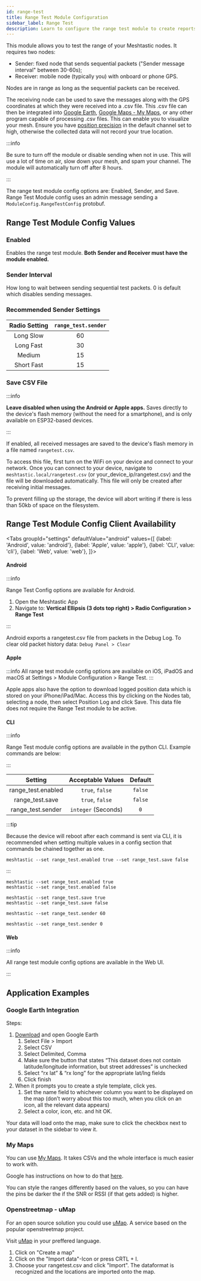 ```yaml
---
id: range-test
title: Range Test Module Configuration
sidebar_label: Range Test
description: Learn to configure the range test module to create reports, maps, and more.
---
```



This module allows you to test the range of your Meshtastic nodes. It requires two nodes:

- Sender: fixed node that sends sequential packets ("Sender message interval" between 30-60s);
- Receiver: mobile node (typically you) with onboard or phone GPS.

Nodes are in range as long as the sequential packets can be received.

The receiving node can be used to save the messages along with the GPS coordinates at which they were received into a .csv file. This .csv file can then be integrated into [Google Earth](https://earth.google.com), [Google Maps - My Maps](https://mymaps.google.com), or any other program capable of processing .csv files. This can enable you to visualize your mesh. Ensure you have [position precision](https://meshtastic.org/docs/configuration/radio/channels/#position-precision) in the default channel set to high, otherwise the collected data will not record your true location.

:::info

Be sure to turn off the module or disable sending when not in use. This will use a lot of time on air, slow down your mesh, and spam your channel. The module will automatically turn off after 8 hours.

:::

The range test module config options are: Enabled, Sender, and Save. Range Test Module config uses an admin message sending a `ModuleConfig.RangeTestConfig` protobuf.

## Range Test Module Config Values

### Enabled

Enables the range test module. **Both Sender and Receiver must have the module enabled.**

### Sender Interval

How long to wait between sending sequential test packets. 0 is default which disables sending messages.

### Recommended Sender Settings

| Radio Setting | `range_test.sender` |
| :-----------: | :-----------------: |
|   Long Slow   |         60          |
|   Long Fast   |         30          |
|    Medium     |         15          |
|  Short Fast   |         15          |

### Save CSV File

:::info

**Leave disabled when using the Android or Apple apps.** Saves directly to the device's flash memory (without the need for a smartphone), and is only available on ESP32-based devices.

:::

If enabled, all received messages are saved to the device's flash memory in a file named `rangetest.csv`.

To access this file, first turn on the WiFi on your device and connect to your network. Once you can connect to your device, navigate to `meshtastic.local/rangetest.csv` (or your_device_ip/rangetest.csv) and the file will be downloaded automatically. This file will only be created after receiving initial messages.

To prevent filling up the storage, the device will abort writing if there is less than 50kb of space on the filesystem.

## Range Test Module Config Client Availability

<Tabs
groupId="settings"
defaultValue="android"
values={[
{label: 'Android', value: 'android'},
{label: 'Apple', value: 'apple'},
{label: 'CLI', value: 'cli'},
{label: 'Web', value: 'web'},
]}>
<TabItem value="android">

#### Android

:::info

Range Test Config options are available for Android.

1. Open the Meshtastic App
2. Navigate to: **Vertical Ellipsis (3 dots top right) > Radio Configuration > Range Test**

:::

Android exports a rangetest.csv file from packets in the Debug Log. To clear old packet history data: `Debug Panel > Clear`

</TabItem>
<TabItem value="apple">

#### Apple

:::info
All range test module config options are available on iOS, iPadOS and macOS at Settings > Module Configuration > Range Test.
:::

Apple apps also have the option to download logged position data which is stored on your iPhone/iPad/Mac.  Access this by clicking on the Nodes tab, selecting a node, then select Position Log and click Save.  This data file does not require the Range Test module to be active.

</TabItem>
<TabItem value="cli">

#### CLI

:::info

Range Test module config options are available in the python CLI. Example commands are below:

:::

|      Setting       |  Acceptable Values  | Default |
| :----------------: | :-----------------: | :-----: |
| range_test.enabled |   `true`, `false`   | `false` |
|  range_test.save   |   `true`, `false`   | `false` |
| range_test.sender  | `integer` (Seconds) |   `0`   |

:::tip

Because the device will reboot after each command is sent via CLI, it is recommended when setting multiple values in a config section that commands be chained together as one.

```shell title="Example:"
meshtastic --set range_test.enabled true --set range_test.save false
```

:::

```shell title="Enable / Disable the range test"
meshtastic --set range_test.enabled true
meshtastic --set range_test.enabled false
```

```shell title="Enable / Disable range test save"
meshtastic --set range_test.save true
meshtastic --set range_test.save false
```

```shell title="Enable range test sender (send every 60 seconds)"
meshtastic --set range_test.sender 60
```

```shell title="Disable range test sender"
meshtastic --set range_test.sender 0
```

</TabItem>
<TabItem value="web">

#### Web

:::info

All range test module config options are available in the Web UI.

:::

</TabItem>
</Tabs>


## Application Examples

### Google Earth Integration

Steps:

1. [Download](https://www.google.com/earth/versions/#download-pro) and open Google Earth
   1. Select File > Import
   2. Select CSV
   3. Select Delimited, Comma
   4. Make sure the button that states “This dataset does not contain latitude/longitude information, but street addresses” is unchecked
   5. Select “rx lat” & “rx long” for the appropriate lat/lng fields
   6. Click finish
2. When it prompts you to create a style template, click yes.
   1. Set the name field to whichever column you want to be displayed on the map (don’t worry about this too much, when you click on an icon, all the relevant data appears)
   2. Select a color, icon, etc. and hit OK.

Your data will load onto the map, make sure to click the checkbox next to your dataset in the sidebar to view it.

### My Maps

You can use [My Maps](http://mymaps.google.com). It takes CSVs and the whole interface is much easier to work with.

Google has instructions on how to do that [here](https://support.google.com/mymaps/answer/3024836?co=GENIE.Platform%3DDesktop&hl=en#zippy=%2Cstep-prepare-your-info%2Cstep-import-info-into-the-map).

You can style the ranges differently based on the values, so you can have the pins be darker the if the SNR or RSSI (if that gets added) is higher.

### Openstreetmap - uMap

For an open source solution you could use [uMap](https://umap.openstreetmap.de/en/). A service based on the popular openstreetmap project.

Visit [uMap](https://umap.openstreetmap.de/en/) in your preffered language. 
1. Click on "Create a map"
2. Click on the "Import data"-Icon or press CRTL + I.
3. Choose your rangetest.csv and click "Import". The dataformat is recognized and the locations are imported onto the map.
